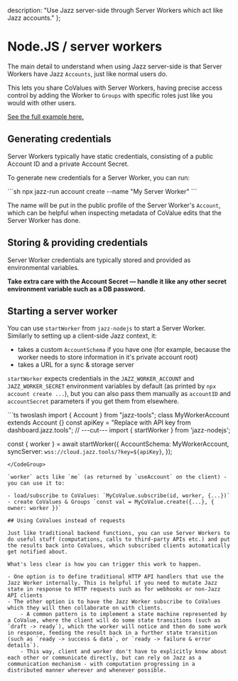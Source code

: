   description: "Use Jazz server-side through Server Workers which act like Jazz accounts."
};


# Node.JS / server workers

The main detail to understand when using Jazz server-side is that Server Workers have Jazz `Accounts`, just like normal users do.

This lets you share CoValues with Server Workers, having precise access control by adding the Worker to `Groups` with specific roles just like you would with other users.

[See the full example here.](https://github.com/garden-co/jazz/tree/main/examples/jazz-paper-scissors)

## Generating credentials

Server Workers typically have static credentials, consisting of a public Account ID and a private Account Secret.

To generate new credentials for a Server Worker, you can run:

<CodeGroup>
```sh
npx jazz-run account create --name "My Server Worker"
```
</CodeGroup>

The name will be put in the public profile of the Server Worker's `Account`, which can be helpful when inspecting metadata of CoValue edits that the Server Worker has done.

## Storing & providing credentials

Server Worker credentials are typically stored and provided as environmental variables.

**Take extra care with the Account Secret &mdash; handle it like any other secret environment variable such as a DB password.**

## Starting a server worker

You can use `startWorker` from `jazz-nodejs` to start a Server Worker. Similarly to setting up a client-side Jazz context, it:

- takes a custom `AccountSchema` if you have one (for example, because the worker needs to store information in it's private account root)
- takes a URL for a sync & storage server

`startWorker` expects credentials in the `JAZZ_WORKER_ACCOUNT` and `JAZZ_WORKER_SECRET` environment variables by default (as printed by `npx account create ...`), but you can also pass them manually as `accountID` and `accountSecret` parameters if you get them from elsewhere.

<CodeGroup>
```ts twoslash
import { Account } from "jazz-tools";
class MyWorkerAccount extends Account {}
const apiKey = "Replace with API key from dashboard.jazz.tools";
// ---cut---
import { startWorker } from 'jazz-nodejs';

const { worker } = await startWorker({
  AccountSchema: MyWorkerAccount,
  syncServer: `wss://cloud.jazz.tools/?key=${apiKey}`,
});
```
</CodeGroup>

`worker` acts like `me` (as returned by `useAccount` on the client) - you can use it to:

- load/subscribe to CoValues: `MyCoValue.subscribe(id, worker, {...})`
- create CoValues & Groups `const val = MyCoValue.create({...}, { owner: worker })`

## Using CoValues instead of requests

Just like traditional backend functions, you can use Server Workers to do useful stuff (computations, calls to third-party APIs etc.) and put the results back into CoValues, which subscribed clients automatically get notified about.

What's less clear is how you can trigger this work to happen.

- One option is to define traditional HTTP API handlers that use the Jazz Worker internally. This is helpful if you need to mutate Jazz state in response to HTTP requests such as for webhooks or non-Jazz API clients
- The other option is to have the Jazz Worker subscribe to CoValues which they will then collaborate on with clients.
    - A common pattern is to implement a state machine represented by a CoValue, where the client will do some state transitions (such as `draft -> ready`), which the worker will notice and then do some work in response, feeding the result back in a further state transition (such as `ready -> success & data`, or `ready -> failure & error details`).
    - This way, client and worker don't have to explicitly know about each other or communicate directly, but can rely on Jazz as a communication mechanism - with computation progressing in a distributed manner wherever and whenever possible.
